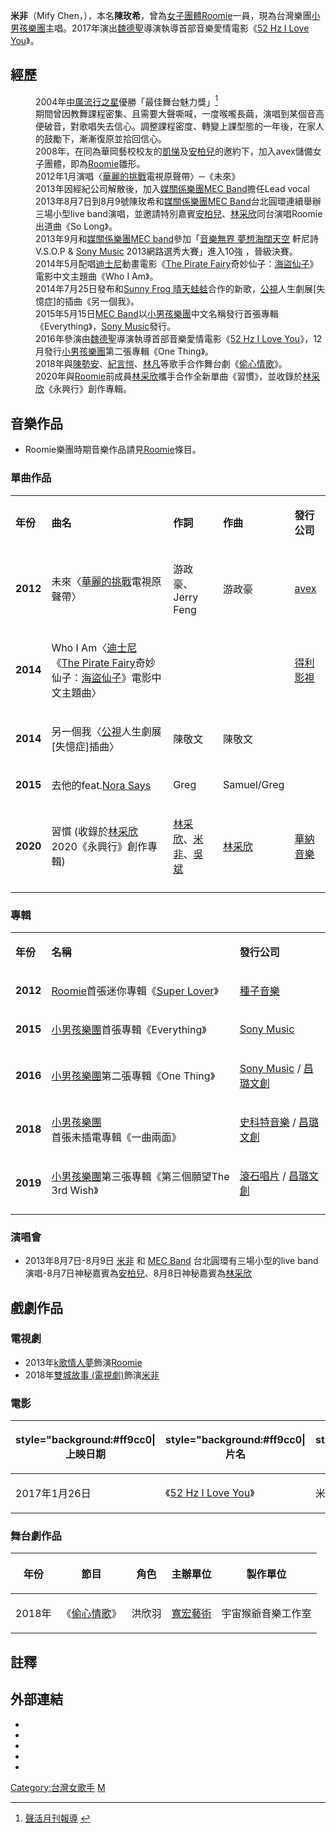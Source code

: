 {{copyedit|time=2021-06-01}}
{{blpsources|time=2021-06-01}}
{{藝人
| 姓名 = 米非
| 類型 = 女歌手
| 圖片 = 小男孩樂團主唱米非.jpg
| 圖片簡介 = 小男孩樂團主唱米非<br />(2017搖滾天使演唱會高雄場)
| 圖片尺寸 = 
| 本名 = 陳玫希
| 英文名 = Mify
| 國籍 = {{ROC}}
| 民族 = 阿美族
| 出生日期 = {{birth date and age|1985|9|26}}
| 出生地點 = {{TWN}}
| 音樂類型 = [[華語流行音樂|華語流行音樂]]
| 職業 = [[歌手|歌手]]、[[演員|演員]]
| 出道地點 = {{TWN}}
| 出道作 =《So Long》
| 代表作 = 《So Long》、《未來》、《愛我像從前一樣》、《Everything》、《我的親愛小孩》等作品
| 出道日期 = {{start date and age|2011|7|25}}
| 活躍年代 = 2011-至今
| 經紀公司 = [[愛貝克思_(台灣)|AVEX]](2011年-2012年)<br />[[藝墨文化|藝墨文化]](2012年-2013年)<br />[[昌璐文創|昌璐文創]](2015年-至今)
| 唱片公司 = [[愛貝克思_(台灣)|AVEX]](2011年-2012年)<br />[[種子音樂|種子音樂]](2012年)<br />[[Sony_Music|Sony Music]](2015年-2017年)<br />[[滾石唱片|滾石唱片]]（2019年－至今）
| 相關團體 = [[Roomie|Roomie]](2011-2013年)<br /> [[小男孩樂團|小男孩樂團]](2014-至今)
| imdb = 8640057
}}

'''米非'''（Mify Chen，{{bd|1985年|9月26日}}），本名'''陳玫希'''，曾為[[女子團體|女子團體]][[Roomie|Roomie]]一員，現為台灣樂團[[小男孩樂團|小男孩樂團]]主唱。2017年演出[[魏德聖|魏德聖]]導演執導首部音樂愛情電影《[[52_Hz_I_Love_You|52 Hz I Love You]]》。

==經歷==

:2004年[[中廣流行之星|中廣流行之星]]優勝「最佳舞台魅力獎」<ref>[http://203.69.33.10/sister/publish/10pro1.htm 聲活月刊報導] {{webarchive|url=https://web.archive.org/web/20140601002835/http://203.69.33.10/sister/publish/10pro1.htm |date=2014-06-01 }}</ref>
:期間曾因教舞課程密集、且需要大聲嘶喊，一度喉嚨長繭，演唱到某個音高便破音，對歌唱失去信心。調整課程密度、轉變上課型態的一年後，在家人的鼓勵下，漸漸復原並拾回信心。
:2008年，在同為華岡藝校校友的[[凱悌|凱悌]]及[[安柏兒|安柏兒]]的邀約下，加入avex儲備女子團體，即為[[Roomie|Roomie]]雛形。
:2012年1月演唱〈[[華麗的挑戰|華麗的挑戰]]電視原聲帶〉─《未來》
:2013年因經紀公司解散後，加入[[媒關係樂團|媒關係樂團]][[MEC_Band|MEC Band]]擔任Lead vocal
:2013年8月7日到8月9號陳玫希和[[媒關係樂團|媒關係樂團]][[MEC_Band|MEC Band]]台北圓環連續舉辦三場小型live band演唱，並邀請特別嘉賓[[安柏兒|安柏兒]]、[[林采欣|林采欣]]同台演唱Roomie出道曲《So Long》。
:2013年9月和[[媒關係樂團|媒關係樂團]][[MEC_band|MEC band]]參加「[[音樂無界_夢想海闊天空|音樂無界 夢想海闊天空]] 軒尼詩 V.S.O.P & [[Sony_Music|Sony Music]] 2013網路選秀大賽」進入10強 ，晉級決賽。
:2014年5月配唱[[迪士尼|迪士尼]]動畫電影《[[The_Pirate_Fairy|The Pirate Fairy]]奇妙仙子：[[海盜仙子|海盜仙子]]》電影中文主題曲《Who I Am》。
:2014年7月25日發布和[[Sunny_Frog_晴天蛙蛙|Sunny Frog 晴天蛙蛙]]合作的新歌，[[公視|公視]]人生劇展[失憶症]的插曲《另一個我》。
:2015年5月15日[[MEC_Band|MEC Band]]以[[小男孩樂團|小男孩樂團]]中文名稱發行首張專輯《Everything》，[[Sony_Music|Sony Music]]發行。
:2016年參演由[[魏德聖|魏德聖]]導演執導首部音樂愛情電影《[[52_Hz_I_Love_You|52 Hz I Love You]]》，12月發行[[小男孩樂團|小男孩樂團]]第二張專輯《One Thing》。
:2018年與[[陳勢安|陳勢安]]、[[紀言愷|紀言愷]]、[[林凡|林凡]]等歌手合作舞台劇《[[偷心情歌|偷心情歌]]》。
:2020年與[[Roomie|Roomie]]前成員[[林采欣|林采欣]]攜手合作全新單曲《習慣》，並收錄於[[林采欣|林采欣]]《永興行》創作專輯。

==音樂作品==
*Roomie樂團時期音樂作品請見[[Roomie|Roomie]]條目。
===單曲作品===
{| class="wikitable" 
|- style="background:#AAAAAA; color:white" align=center 
| '''年份''' || '''曲名''' || '''作詞''' || '''作曲''' || '''發行公司''' 
|-
| '''2012''' || 未來〈[[華麗的挑戰_(電視劇)|華麗的挑戰]]電視原聲帶〉 || 游政豪、Jerry Feng || 游政豪  || [[愛貝克思_(台灣)|avex]]
|-
| '''2014''' || Who I Am〈[[迪士尼|迪士尼]]《[[The_Pirate_Fairy|The Pirate Fairy]]奇妙仙子：[[海盜仙子|海盜仙子]]》電影中文主題曲〉 ||   ||    || [[得利影視|得利影視]]
|-
| '''2014''' || 另一個我〈[[公視|公視]]人生劇展[失憶症]插曲〉 || 陳敬文 || 陳敬文 || 
|-
| '''2015''' || 去他的feat.[[Nora_Says|Nora Says]] || Greg || Samuel/Greg || 
|-
| '''2020''' || 習慣 (收錄於[[林采欣|林采欣]]2020《永興行》創作專輯) || [[林采欣|林采欣]]、[[米非|米非]]、[[吳斌|吳斌]]  || [[林采欣|林采欣]] || [[華納音樂|華納音樂]]
|-
|}

===專輯===
{| class="wikitable" 
|- style="background:#AAAAAA; color:white" align=center 
| '''年份''' || '''名稱''' || '''發行公司''' 
|-
| '''2012''' || [[Roomie|Roomie]]首張迷你專輯《[[Super_Lover|Super Lover]]》 || [[種子音樂|種子音樂]]
|-
| '''2015''' || [[小男孩樂團|小男孩樂團]]首張專輯《Everything》 || [[Sony_Music|Sony Music]]
|-
| '''2016''' || [[小男孩樂團|小男孩樂團]]第二張專輯《One Thing》 || [[Sony_Music|Sony Music]] / [[昌璐文創|昌璐文創]]
|-
| '''2018''' || [[小男孩樂團|小男孩樂團]]首張未插電專輯《一曲兩面》 || [[史科特音樂|史科特音樂]] / [[昌璐文創|昌璐文創]]
|-
| '''2019''' || [[小男孩樂團|小男孩樂團]]第三張專輯《第三個願望The 3rd Wish》 || [[滾石唱片|滾石唱片]] / [[昌璐文創|昌璐文創]]
|-
|}

===演唱會===
*2013年8月7日-8月9日 [[陳玫希|米非]] 和 [[MEC_Band|MEC Band]] 台北圓環有三場小型的live band演唱-8月7日神秘嘉賓為[[游心惠|安柏兒]]、8月8日神秘嘉賓為[[林采欣|林采欣]]

==戲劇作品==
=== 電視劇 ===
*2013年[[k歌情人夢|k歌情人夢]]飾演[[Roomie|Roomie]]
*2018年[[雙城故事_(電視劇)|雙城故事 (電視劇)]]飾演[[米非|米非]]

=== 電影 ===
{| class="wikitable"
|-
!style="background:#ff9cc0|上映日期
!style="background:#ff9cc0|片名
!style="background:#ff9cc0|參演成員
!style="background:#ff9cc0|飾演 
!style="background:#ff9cc0|導演
|-
| 2017年1月26日 || 《[[52_Hz_I_Love_You|52 Hz I Love You]]》 || 米非 || 蕾蕾 || [[魏德聖|魏德聖]]
|}
=== 舞台劇作品 ===
{| class="wikitable"
|- align="center"
!年份||節目||角色||主辦單位||製作單位
|-
|2018年||《[[偷心情歌|偷心情歌]]》|| 洪欣羽|| [[寬宏藝術|寬宏藝術]] ||宇宙猴爺音樂工作室
|}

==註釋==
{{reflist|30em}}

==外部連結==
*{{Facebook|MifyMiFei|Mify米非}}
*{{Sinaweibo|1845454424|米非Mify}}
*{{instagram|mify_chen|Mify米非}}
*{{imdb name|8640057}}
*{{hkmdb name|82985|陳玫希}}

[[Category:台灣女歌手|Category:台灣女歌手]]
[[Category:陳姓|M]]